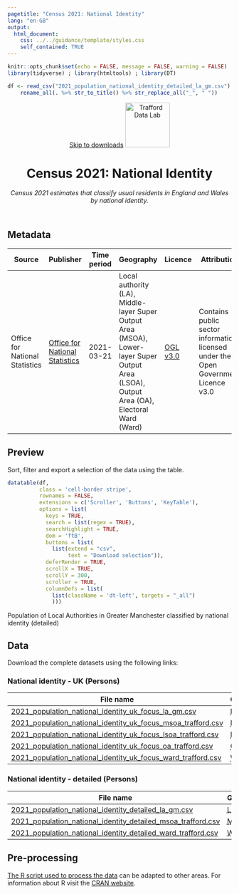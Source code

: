 ```yaml
---
pagetitle: "Census 2021: National Identity"
lang: "en-GB"
output:
  html_document:
    css: ../../guidance/template/styles.css
    self_contained: TRUE
---
```


```r
knitr::opts_chunk$set(echo = FALSE, message = FALSE, warning = FALSE)
library(tidyverse) ; library(htmltools) ; library(DT) 

df <- read_csv("2021_population_national_identity_detailed_la_gm.csv") %>%
    rename_all(. %>% str_to_title() %>% str_replace_all("_", " "))
```
<header>
<span id="a11yNav"><a href="#downloads" class="themeBlockDark">Skip to downloads</a></span>
<a href="https://www.trafforddatalab.io/data.html"><img src="https://www.trafforddatalab.io/assets/logo/trafforddatalab_logo.svg" alt="Trafford Data Lab" aria-label="Return to Trafford Data Lab data page" width="100" class="traffordDataLabLogo"/></a>

<h1>Census 2021: National Identity</h1>
*Census 2021 estimates that classify usual residents in England and Wales by national identity.*

</header>

<main>
<h2>Metadata</h2>

<table id="metadata" class="table table-condensed">
  <thead>
    <tr class="header">
      <th>Source</th>
      <th>Publisher</th>
      <th>Time period</th>
      <th>Geography</th>
      <th>Licence</th>
      <th>Attribution</th>
      <th>Last updated</th>
    </tr>
  </thead>
  <tr>
    <td>Office for National Statistics</td>
    <td><a href="https://www.ons.gov.uk/census" target="_blank">Office for National Statistics</a></td>
    <td><time datetime="2021-03-21">2021-03-21</time></td>
    <td>Local authority (<abbr>LA<abbr>), Middle-layer Super Output Area (<abbr>MSOA</abbr>), Lower-layer Super Output Area (<abbr>LSOA</abbr>), Output Area (<abbr>OA</abbr>), Electoral Ward (<abbr>Ward</abbr>)</td>
    <td><a href="http://www.nationalarchives.gov.uk/doc/open-government-licence/version/3/" target="_blank">OGL v3.0</a></td>
    <td>Contains public sector information licensed under the Open Government Licence v3.0</td>
    <td><time datetime="2023-03-14">2023-03-14</time></td>
  </tr>
</table>

<h2>Preview</h2>
Sort, filter and export a selection of the data using the table.

```r
datatable(df, 
          class = 'cell-border stripe',
          rownames = FALSE, 
          extensions = c('Scroller', 'Buttons', 'KeyTable'),
          options = list(
            keys = TRUE,
            search = list(regex = TRUE),
            searchHighlight = TRUE,
            dom = 'ftB',
            buttons = list(
              list(extend = "csv", 
                   text = "Download selection")),
            deferRender = TRUE,
            scrollX = TRUE,
            scrollY = 300,
            scroller = TRUE,
            columnDefs = list(
              list(className = 'dt-left', targets = "_all")
              )))
```
<div id="tableFooterTitle">Population of Local Authorities in Greater Manchester classified by national identity (detailed)</div>

<h2>Data</h2>
<span id ="downloads">Download the complete datasets using the following links:</span>

<h3>National identity - UK (Persons)</h3>
|File name |Geography |
|---|---|
|[2021_population_national_identity_uk_focus_la_gm.csv](2021_population_national_identity_uk_focus_la_gm.csv) |<abbr title="Local Authority">LA</abbr> |
|[2021_population_national_identity_uk_focus_msoa_trafford.csv](2021_population_national_identity_uk_focus_msoa_trafford.csv) |<abbr title="Middle-layer Super Output Area">MSOA</abbr> |
|[2021_population_national_identity_uk_focus_lsoa_trafford.csv](2021_population_national_identity_uk_focus_lsoa_trafford.csv) |<abbr title="Lower-layer Super Output Area">LSOA</abbr> |
|[2021_population_national_identity_uk_focus_oa_trafford.csv](2021_population_national_identity_uk_focus_oa_trafford.csv) |<abbr title="Output Area">OA</abbr> |
|[2021_population_national_identity_uk_focus_ward_trafford.csv](2021_population_national_identity_uk_focus_ward_trafford.csv) |<abbr title="Electoral Ward">Ward</abbr> |

<h3>National identity - detailed (Persons)</h3>
|File name |Geography |
|---|---|
|[2021_population_national_identity_detailed_la_gm.csv](2021_population_national_identity_detailed_la_gm.csv) |<abbr title="Local Authority">LA</abbr> |
|[2021_population_national_identity_detailed_msoa_trafford.csv](2021_population_national_identity_detailed_msoa_trafford.csv) |<abbr title="Middle-layer Super Output Area">MSOA</abbr> |
|[2021_population_national_identity_detailed_ward_trafford.csv](2021_population_national_identity_detailed_ward_trafford.csv) |<abbr title="Electoral Ward">Ward</abbr> |

<h2>Pre-processing</h2>
[The R script used to process the data](pre-processing.R) can be adapted to other areas. For information about R visit the <a href="https://cran.r-project.org" target="_blank">CRAN website</a>.

</main>

<script>
  // Fixes to dynamic elements created by DataTables to improve accessibility
  var removeElFn = setInterval(removeElement, 1000);
  
  function removeElement() {
    try {
      var el = document.getElementsByClassName("dataTables_scrollBody")[0].childNodes[0];
      el.removeChild(el.childNodes[0]); // Remove unwanted hidden text element from table - causing accessibility alert as it has no label
      
      el.parentNode.setAttribute('tabindex', '0');  // add attribute allowing keyboard users to access scrollable area
      
      clearInterval(removeElFn);  // cancel any further calls to this function as we have completed all actions
    }
    catch(e) {
      // form element 'el' doesn't exist yet so setInterval will call the function again until it does
    }
  }
</script>